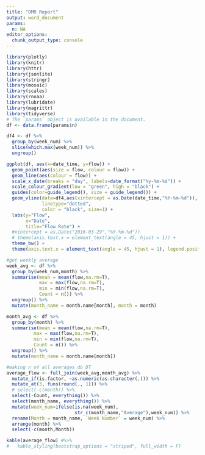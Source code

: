 ```yaml
---
title: "DMR Report"
output: word_document
params:
  n: NA
editor_options: 
  chunk_output_type: console
---
```


```r
library(plotly)
library(knitr)
library(httr)
library(jsonlite)
library(stringr)
library(mosaic)
library(scales)
library(rnoaa)
library(lubridate)
library(magrittr)
library(tidyverse)
# The `params` object is available in the document.
df <- data.frame(params$n)

```


```r

df4 <- df %>%
  group_by(week_num) %>%
  slice(which.max(week_num)) %>%
  ungroup()

ggplot(df, aes(x=date_time, y=flow)) +
  geom_point(aes(size = flow, colour = flow)) +
  geom_line(aes(colour = flow)) +
  scale_x_date(breaks = "day", labels=date_format("%y-%m-%d")) +
  scale_colour_gradient(low = "green", high = "black") +
  guides(color=guide_legend(), size = guide_legend()) +
  geom_vline(data=df4,aes(xintercept = as.Date(date_time,"%Y-%m-%d")),
             linetype="dotted",
             color = "black", size=1) +
  labs(y="Flow",
       x="Date",
       title="Flow Rate") +
  #xintercept = as.Date("2016-03-29","%Y-%m-%d"))
  # theme(axis.text.x = element_text(angle = 45, hjust = 1)) +
  theme_bw() +
  theme(axis.text.x = element_text(angle = 45, hjust = 1), legend.position = "none")
```

```r
#get weekly average
week_avg <- df %>% 
  group_by(week_num,month) %>% 
  summarise(mean = mean(flow,na.rm=T),
            max = max(flow,na.rm=T), 
            min = min(flow,na.rm=T),
            Count = n()) %>% 
  ungroup() %>% 
  mutate(month_name = month.name[month], month = month) 

month_avg <- df %>% 
  group_by(month) %>% 
  summarise(mean = mean(flow,na.rm=T),
          max = max(flow,na.rm=T),
          min = min(flow,na.rm=T),
          Count = n()) %>% 
  ungroup() %>% 
  mutate(month_name = month.name[month])

#making n of all averages do DT 
average_flow <- full_join(week_avg,month_avg) %>% 
  mutate_if(is.factor, ~as.numeric(as.character(.))) %>% 
  mutate_at(3, funs(round(., 1))) %>% 
  # select(-c(month)) %>% 
  select(-Count, everything()) %>% 
  select(month_name, everything()) %>% 
  mutate(week_num=ifelse(is.na(week_num),
                         str_c(month_name,"Average"),week_num)) %>% 
  rename(Month = month_name, `Week Number` = week_num) %>%
  arrange(month) %>% 
  select(-c(month,Month))

kable(average_flow) #%>% 
#   kable_styling(bootstrap_options = "striped", full_width = F)

```

